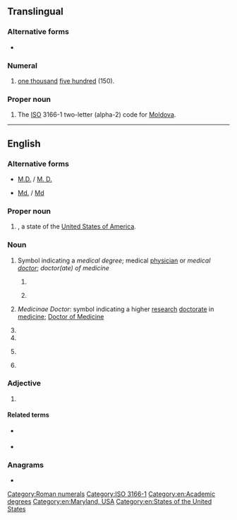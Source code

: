 {{also|md|Md|MD|.md|m/d|md.|Md.|m.d.|M.D.|M. D.}}
==Translingual==

===Alternative forms===
* {{l|mul|lxv}}

===Numeral===
{{head|mul|numeral symbol|upper case Roman numeral}}

# [[one thousand]] [[five hundred]] (150).

[[Category:Roman numerals]]

===Proper noun===
{{head|mul|proper noun}}

# The [[ISO]] 3166-1 two-letter (alpha-2) code for [[Moldova]].

[[Category:ISO 3166-1]]

----

==English==

===Alternative forms===
* {{sense|initialism}} [[M.D.#Initialism|M.D.]] / [[M. D.]]
* {{sense|Maryland}} [[Md.]] / [[Md]]

===Proper noun===
{{en-proper-noun}}

# {{abbreviation of|lang=en|Maryland}}, a state of the [[United States of America]].

===Noun===
{{en-noun}}

# {{lb|en|US}} Symbol indicating a ''medical degree''; medical [[physician]] or ''medical [[doctor]]''; ''doctor(ate) of medicine''
## {{initialism of|lang=en|[[medical]] [[doctor]]}} {{gloss|medical physician; medical surgeon}}
## {{initialism of|lang=en|[[doctorate]] of [[medicine]]}} {{gloss|medical degree}}
# {{lb|en|British}} ''Medicinae Doctor'': symbol indicating a higher [[research]] [[doctorate]] in [[medicine]]; [[w:Doctor of Medicine#United Kingdom, Ireland and some Commonwealth countries|Doctor of Medicine]]
# {{abbreviation of|lang=en|managing director}}
# {{short for|lang=en|MiniDisc}}
# {{lb|en|military|US}} {{initialism of|[[Marine]] [[detachment]]|lang=en}}
# {{abbreviation of|lang=en|magnetodynamics}}

===Adjective===
{{en-adj|-}}

# {{abbreviation of|lang=en|magnetodynamic}}

====Related terms====
* {{l|en|MHD}} {{gloss|magnetohydrodynamic}}
* {{l|en|MPD}} {{gloss|magnetoplasmadynamic}}

===Anagrams===
* {{anagrams|en|a=dm|D.M.|DM}}

[[Category:en:Academic degrees]]
[[Category:en:Maryland, USA]]
[[Category:en:States of the United States]]